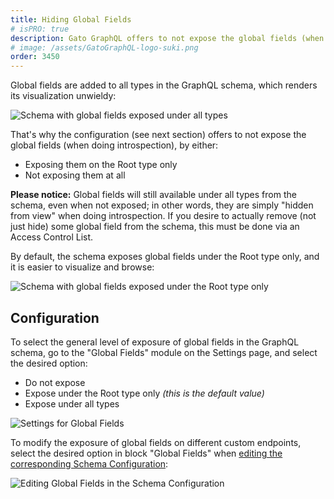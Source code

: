 ```yaml
---
title: Hiding Global Fields
# isPRO: true
description: Gato GraphQL offers to not expose the global fields (when doing introspection).
# image: /assets/GatoGraphQL-logo-suki.png
order: 3450
---
```


Global fields are added to all types in the GraphQL schema, which renders its visualization unwieldy:

![Schema with global fields exposed under all types](/assets/guides/upstream-pro/schema-with-global-fields-under-all-types.png "Schema with global fields exposed under all types")

That's why the configuration (see next section) offers to not expose the global fields (when doing introspection), by either:

- Exposing them on the Root type only
- Not exposing them at all

**Please notice:** Global fields will still available under all types from the schema, even when not exposed; in other words, they are simply "hidden from view" when doing introspection. If you desire to actually remove (not just hide) some global field from the schema, this must be done via an Access Control List.

By default, the schema exposes global fields under the Root type only, and it is easier to visualize and browse:

![Schema with global fields exposed under the Root type only](/assets/guides/upstream-pro/schema-with-global-fields-under-root-type-only.png "Schema with global fields exposed under the Root type only")

## Configuration

To select the general level of exposure of global fields in the GraphQL schema, go to the "Global Fields" module on the Settings page, and select the desired option:

- Do not expose
- Expose under the Root type only _(this is the default value)_
- Expose under all types

<div class="img-width-1024" markdown="1">

![Settings for Global Fields](/assets/guides/upstream/settings-global-fields.png "Settings for Global Fields")

</div>

To modify the exposure of global fields on different custom endpoints, select the desired option in block "Global Fields" when [editing the corresponding Schema Configuration](../../use/creating-a-schema-configuration/):

![Editing Global Fields in the Schema Configuration](/assets/guides/upstream-pro/schema-config-global-fields.png "Editing Global Fields in the Schema Configuration")
